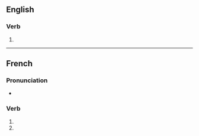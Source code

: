 {{also|aurifiés}}
==English==

===Verb===
{{head|en|verb form}}

# {{en-third-person singular of|aurify}}

----

==French==

===Pronunciation===
* {{homophones|aurifie|aurifient|lang=fr}}

===Verb===
{{head|fr|verb form}}

# {{inflection of|aurifier||2|s|pres|ind|lang=fr}}
# {{inflection of|aurifier||2|s|pres|sub|lang=fr}}
